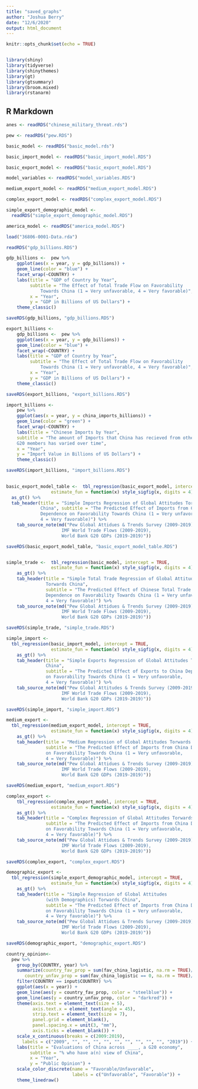 ```yaml
---
title: "saved_graphs"
author: "Joshua Berry"
date: "12/6/2020"
output: html_document
---
```


```r
knitr::opts_chunk$set(echo = TRUE)


library(shiny)
library(tidyverse)
library(shinythemes)
library(gt)
library(gtsummary)
library(broom.mixed)
library(rstanarm)
```

## R Markdown

```r
anes <- readRDS("chinese_military_threat.rds")

pew <- readRDS("pew.RDS")

basic_model <- readRDS("basic_model.rds")

basic_import_model <- readRDS("basic_import_model.RDS")

basic_export_model <- readRDS("basic_export_model.RDS")

model_variables <- readRDS("model_variables.RDS")

medium_export_model <- readRDS("medium_export_model.RDS")

complex_export_model <- readRDS("complex_export_model.RDS")

simple_export_demographic_model <- 
  readRDS("simple_export_demographic_model.RDS")

america_model <- readRDS("america_model.RDS")

load("36806-0001-Data.rda")
```

```r


readRDS("gdp_billions.RDS")

gdp_billions <-  pew %>%
    ggplot(aes(x = year, y = gdp_billions)) +
    geom_line(color = "blue") +
    facet_wrap(~COUNTRY) +
    labs(title = "GDP of Country by Year",
         subtitle = "The Effect of Total Trade Flow on Favorability 
             Towards China (1 = Very unfavorable, 4 = Very favorable)",
         x = "Year",
         y = "GDP in Billions of US Dollars") +
    theme_classic()

saveRDS(gdp_billions, "gdp_billions.RDS")

export_billions <- 
    gdp_billions <-  pew %>%
    ggplot(aes(x = year, y = gdp_billions)) +
    geom_line(color = "blue") +
    facet_wrap(~COUNTRY) +
    labs(title = "GDP of Country by Year",
         subtitle = "The Effect of Total Trade Flow on Favorability 
             Towards China (1 = Very unfavorable, 4 = Very favorable)",
         x = "Year",
         y = "GDP in Billions of US Dollars") +
    theme_classic()

saveRDS(export_billions, "export_billions.RDS")

import_billions <-
    pew %>%
    ggplot(aes(x = year, y = china_imports_billions)) +
    geom_line(color = "green") +
    facet_wrap(~COUNTRY) +
    labs(title = "Chinese Imports by Year",
    subtitle = "The amount of Imports that China has recieved from other 
    G20 members has varied over time",
    x = "Year",
    y = "Import Value in Billions of US Dollars") +
    theme_classic()

saveRDS(import_billions, "import_billions.RDS")
  

```

```r
basic_export_model_table <-  tbl_regression(basic_export_model, intercept = TRUE,
                 estimate_fun = function(x) style_sigfig(x, digits = 4)) %>%
  as_gt() %>%
  tab_header(title = "Simple Imports Regression of Global Attitudes Torwards
             China", subtitle = "The Predicted Effect of Imports from China 
             Dependence on Favorability Towards China (1 = Very unfavorable,
             4 = Very favorable)") %>%
    tab_source_note(md("Pew Global Attidues & Trends Survey (2009-2019), 
                     IMF World Trade Flows (2009-2019),
                     World Bank G20 GDPs (2019-2019)"))

saveRDS(basic_export_model_table, "basic_export_model_table.RDS")


simple_trade <-  tbl_regression(basic_model, intercept = TRUE,
                 estimate_fun = function(x) style_sigfig(x, digits = 4)) %>%
    as_gt() %>%
    tab_header(title = "Simple Total Trade Regression of Global Attitudes 
               Torwards China", 
               subtitle = "The Predicted Effect of Chinese Total Trade Flow 
               Dependence on Favorability Towards China (1 = Very unfavorable,
               4 = Very favorable)") %>%
    tab_source_note(md("Pew Global Attidues & Trends Survey (2009-2019), 
                     IMF World Trade Flows (2009-2019),
                     World Bank G20 GDPs (2019-2019)"))

saveRDS(simple_trade, "simple_trade.RDS")

simple_import <-   
  tbl_regression(basic_import_model, intercept = TRUE,
                 estimate_fun = function(x) style_sigfig(x, digits = 4)) %>%
    as_gt() %>%
    tab_header(title = "Simple Exports Regression of Global Attitudes Torwards 
               China",
               subtitle = "The Predicted Effect of Exports to China Dependence 
               on Favorability Towards China (1 = Very unfavorable,
               4 = Very favorable)") %>%
    tab_source_note(md("Pew Global Attitudes & Trends Survey (2009-2019), 
                     IMF World Trade Flows (2009-2019),
                     World Bank G20 GDPs (2019-2019)"))

saveRDS(simple_import, "simple_import.RDS")

medium_export <-   
  tbl_regression(medium_export_model, intercept = TRUE,
                 estimate_fun = function(x) style_sigfig(x, digits = 4)) %>%
    as_gt() %>%
    tab_header(title = "Medium Regression of Global Attitudes Torwards China",
               subtitle = "The Predicted Effect of Imports from China Dependence
               on Favorability Towards China (1 = Very unfavorable,
               4 = Very favorable)") %>%
    tab_source_note(md("Pew Global Attidues & Trends Survey (2009-2019), 
                     IMF World Trade Flows (2009-2019),
                     World Bank G20 GDPs (2019-2019)"))

saveRDS(medium_export, "medium_export.RDS")

complex_export <-
    tbl_regression(complex_export_model, intercept = TRUE,
                 estimate_fun = function(x) style_sigfig(x, digits = 4)) %>%
    as_gt() %>%
    tab_header(title = "Complex Regression of Global Attitudes Torwards China",
               subtitle = "The Predicted Effect of Imports from China Dependence
               on Favorability Towards China (1 = Very unfavorable,
               4 = Very favorable)") %>%
    tab_source_note(md("Pew Global Attidues & Trends Survey (2009-2019), 
                     IMF World Trade Flows (2009-2019),
                     World Bank G20 GDPs (2019-2019)"))

saveRDS(complex_export, "complex_export.RDS")

demographic_export <-
  tbl_regression(simple_export_demographic_model, intercept = TRUE,
                 estimate_fun = function(x) style_sigfig(x, digits = 4)) %>%
    as_gt() %>%
    tab_header(title = "Simple Regression of Global Attitudes
               (with Demographics) Torwards China",
               subtitle = "The Predicted Effect of Imports from China Dependence
               on Favorability Towards China (1 = Very unfavorable, 
               4 = Very favorable)") %>%
    tab_source_note(md("Pew Global Attidues & Trends Survey (2009-2019), 
                     IMF World Trade Flows (2009-2019),
                     World Bank G20 GDPs (2019-2019)"))

saveRDS(demographic_export, "demographic_export.RDS")

```


```r
country_opinion<-
  pew %>%
    group_by(COUNTRY, year) %>%
    summarize(country_fav_prop = sum(fav_china_logistic, na.rm = TRUE)/n(),
       country_unfav_prop = sum(fav_china_logistic == 0, na.rm = TRUE)/n()) %>%
    filter(COUNTRY == input$COUNTRY) %>%
    ggplot(aes(x = year)) +
    geom_line(aes(y = country_fav_prop, color = "steelblue")) +
    geom_line(aes(y = country_unfav_prop, color = "darkred")) +
    theme(axis.text = element_text(size = 5),
          axis.text.x = element_text(angle = 45),
          strip.text = element_text(size = 7),
          panel.grid = element_blank(), 
          panel.spacing.x = unit(3, "mm"),
          axis.ticks = element_blank()) +
    scale_x_continuous(breaks = c(2009:2019),
      labels = c("2009", "", "", "", "", "", "", "", "", "", "2019")) +
    labs(title = "Evaluations of China across ____, a G20 economy",
         subtitle = "% who have a(n) view of China",
         x = "Year",
         y = "Public Opinion") +
    scale_color_discrete(name = "Favorable/Unfavorable", 
                         labels = c("Unfavorable", "Favorable")) +
    theme_linedraw()
```

